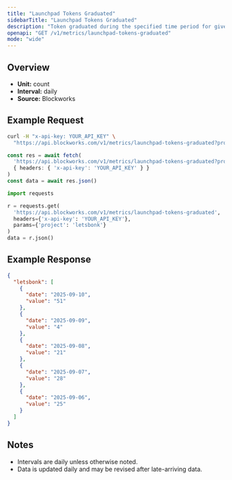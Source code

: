 ```yaml
---
title: "Launchpad Tokens Graduated"
sidebarTitle: "Launchpad Tokens Graduated"
description: "Token graduated during the specified time period for given launchpad."
openapi: "GET /v1/metrics/launchpad-tokens-graduated"
mode: "wide"
---
```


## Overview

- **Unit:** count
- **Interval:** daily
- **Source:** Blockworks

## Example Request

<CodeGroup>

```bash cURL
curl -H "x-api-key: YOUR_API_KEY" \
  "https://api.blockworks.com/v1/metrics/launchpad-tokens-graduated?project=letsbonk"
```

```typescript TypeScript
const res = await fetch(
  'https://api.blockworks.com/v1/metrics/launchpad-tokens-graduated?project=letsbonk',
  { headers: { 'x-api-key': 'YOUR_API_KEY' } }
)
const data = await res.json()
```

```python Python
import requests

r = requests.get(
  'https://api.blockworks.com/v1/metrics/launchpad-tokens-graduated',
  headers={'x-api-key': 'YOUR_API_KEY'},
  params={'project': 'letsbonk'}
)
data = r.json()
```

</CodeGroup>

## Example Response

```json
{
  "letsbonk": [
    {
      "date": "2025-09-10",
      "value": "51"
    },
    {
      "date": "2025-09-09",
      "value": "4"
    },
    {
      "date": "2025-09-08",
      "value": "21"
    },
    {
      "date": "2025-09-07",
      "value": "28"
    },
    {
      "date": "2025-09-06",
      "value": "25"
    }
  ]
}
```

## Notes
- Intervals are daily unless otherwise noted.
- Data is updated daily and may be revised after late-arriving data.